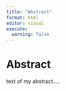 ```yaml
---
title: "Abstract"
format: html
editor: visual
execute:
  warning: false
---
```


# Abstract

text of my abstract.....
